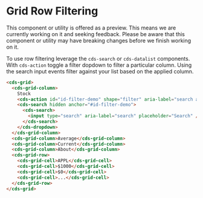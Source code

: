 
<Meta title="Data Grid (Preview)/Row Filtering" />

# Grid Row Filtering

<cds-alert-group status="warning" cds-layout="m-b:lg">
  <cds-alert>
    This component or utility is offered as a preview. This means we are currently working on it and seeking feedback.
    Please be aware that this component or utility may have breaking changes before we finish working on it.
  </cds-alert>
</cds-alert-group>

To use row filtering leverage the `cds-search` or `cds-datalist` components. With `cds-action`
toggle a filter dopdown to filter a particular column. Using the search input events
filter against your list based on the applied column.

<Story id="stories-grid--row-filtering" />

```html
<cds-grid>
  <cds-grid-column>
    Stock
    <cds-action id="id-filter-demo" shape="filter" aria-label="search available stocks"></cds-action>
    <cds-search hidden anchor="#id-filter-demo">
      <cds-search>
        <input type="search" aria-label="search" placeholder="Search" />
      </cds-search>
    </cds-dropdown>
  </cds-grid-column>
  <cds-grid-column>Average</cds-grid-column>
  <cds-grid-column>Current</cds-grid-column>
  <cds-grid-column>About</cds-grid-column>
  <cds-grid-row>
    <cds-grid-cell>APPL</cds-grid-cell>
    <cds-grid-cell>$1000</cds-grid-cell>
    <cds-grid-cell>$0</cds-grid-cell>
    <cds-grid-cell>...</cds-grid-cell>
  </cds-grid-row>
</cds-grid>
```
